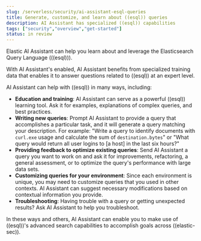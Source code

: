 ```yaml
---
slug: /serverless/security/ai-assistant-esql-queries
title: Generate, customize, and learn about ((esql)) queries
description: AI Assistant has specialized ((esql)) capabilities
tags: ["security","overview","get-started"]
status: in review
---
```


Elastic AI Assistant can help you learn about and leverage the Elasticsearch Query Language (((esql))). 

With AI Assistant's <DocLink slug="/serverless/security/ai-assistant" section="ai-assistant-knowledge-base" text="ES|QL knowledge base"/> enabled, AI Assistant benefits from specialized training data that enables it to answer questions related to ((esql)) at an expert level. 

AI Assistant can help with ((esql)) in many ways, including:

* **Education and training**: AI Assistant can serve as a powerful ((esql)) learning tool. Ask it for examples, explanations of complex queries, and best practices.
* **Writing new queries**: Prompt AI Assistant to provide a query that accomplishes a particular task, and it will generate a query matching your description. For example: "Write a query to identify documents with `curl.exe` usage and calculate the sum of `destination.bytes`" or "What query would return all user logins to [a host] in the last six hours?"
* **Providing feedback to optimize existing queries**: Send AI Assistant a query you want to work on and ask it for improvements, refactoring, a general assessment, or to optimize the query's performance with large data sets.
* **Customizing queries for your environment**: Since each environment is unique, you may need to customize queries that you used in other contexts. AI Assistant can suggest necessary modifications based on contextual information you provide. 
* **Troubleshooting**: Having trouble with a query or getting unexpected results? Ask AI Assistant to help you troubleshoot.

In these ways and others, AI Assistant can enable you to make use of ((esql))'s advanced search capabilities to accomplish goals across ((elastic-sec)). 